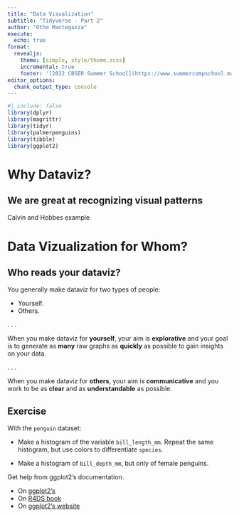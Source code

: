 ```yaml
---
title: "Data Visualization"
subtitle: "Tidyverse - Part 2"
author: "Otho Mantegazza"
execute: 
  echo: true
format:
  revealjs:
    theme: [simple, style/theme.scss]
    incremental: true
    footer: '[2022 CBSER Summer School](https://www.summercompschool.mawazoinstitute.org/)'
editor_options: 
  chunk_output_type: console
---
```


```r
#| include: false
library(dplyr)
library(magrittr)
library(tidyr)
library(palmerpenguins)
library(tibble)
library(ggplot2)
```

# Why Dataviz?

## We are great at recognizing visual patterns

Calvin and Hobbes example

# Data Vizualization for Whom?

## Who reads your dataviz? {.nonincremental}

You generally make dataviz for two types of people:

::: {.nonincremental}

- Yourself.
- Others.

:::

. . .

When you make dataviz for **yourself**, your aim is **explorative** and your goal is to generate as **many** raw graphs as **quickly** as possible to gain insights on your data.

. . .

When you make dataviz for **others**, your aim is **communicative** and you work to be as **clear** and as **understandable** as possible.

## Exercise {.exercise .smallish}

::: fragment
With the `penguin` dataset:

- Make a histogram of the variable `bill_length_mm`. Repeat the same histogram, but use colors to differentiate `species`.

- Make a histogram of `bill_depth_mm`, but only of female penguins.

:::
::: fragment
Get help from ggplot2's documentation.

- On [ggplot2's ](https://ggplot2-book.org/)
- On [R4DS book](https://r4ds.had.co.nz/data-visualisation.html])
- On [ggplot2's website](https://ggplot2.tidyverse.org/)
:::




